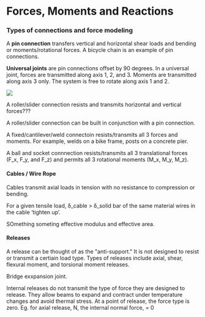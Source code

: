 # Forces, Moments and Reactions

### Types of connections and force modeling

A **pin connection** transfers vertical and horizontal shear loads and bending or moments/rotational forces. A bicycle chain is an example of pin connections.

**Universal joints** are pin connections offset by 90 degrees. In a universal joint, forces are transmitted along axis 1, 2, and 3. Moments are transmitted along axis 3 only. The system is free to rotate along axis 1 and 2.

![](https://cdn.glitch.global/e9a14532-952f-41d5-a8f2-de28e52b377a/Screenshot%202024-04-10%20at%2017.17.53.png?v=1712783888297)

A roller/slider connection resists and transmits horizontal and vertical forces???

A roller/slider connection can be built in conjunction with a pin connection.

A fixed/cantilever/weld connectoin resists/transmits all 3 forces and moments. For example, welds on a bike frame, posts on a concrete pier.

A ball and socket connnection resists/transmits all 3 translational forces (F_x, F_y, and F_z) and permits all 3 rotational moments (M_x, M_y, M_z).

#### Cables / Wire Rope

Cables transmit axial loads in tension with no resistance to compression or bending.

For a given tensile load, δ_cable > δ_solid bar of the same material wires in the cable ‘tighten up’.

SOmething someting effective modulus and effective area.

#### Releases

A release can be thought of as the "anti-support." It is not designed to resist or transmit a certiain load type. Types of releases include axial, shear, flexural moment, and torsional moment releases.

Bridge exxpansion joint.

Internal releases do not transmit the type of force they are designed to release. They allow beams to expand and contract under temperature changes and avoid thermal stress. At a point of release, the force type is zero. Eg. for axial release, N, the internal normal force, = 0

